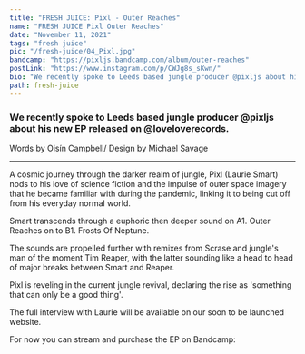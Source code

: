 ---
title: "FRESH JUICE: Pixl - Outer Reaches"
name: "FRESH JUICE Pixl Outer Reaches"
date: "November 11, 2021"
tags: "fresh juice"
pic: "/fresh-juice/04_Pixl.jpg"
bandcamp: "https://pixljs.bandcamp.com/album/outer-reaches"
postLink: "https://www.instagram.com/p/CWJg8s_sKwn/"
bio: "We recently spoke to Leeds based jungle producer @pixljs about his new EP released on @loveloverecords"
path: fresh-juice
---

### We recently spoke to Leeds based jungle producer @pixljs about his new EP released on @loveloverecords.

<p className="smallText">Words by Oisín Campbell/ Design by Michael Savage</p>

<hr />

A cosmic journey through the darker realm of jungle, Pixl (Laurie Smart) nods to his love of science fiction and the impulse of outer space imagery that he became familiar with during the pandemic, linking it to being cut off from his everyday normal world.

Smart transcends through a euphoric then deeper sound on A1. Outer Reaches on to B1. Frosts Of Neptune.

The sounds are propelled further with remixes from Scrase and jungle's man of the moment Tim Reaper, with the latter sounding like a head to head of major breaks between Smart and Reaper.

Pixl is reveling in the current jungle revival, declaring the rise as 'something that can only be a good thing'.

The full interview with Laurie will be available on our soon to be launched website.

For now you can stream and purchase the EP on Bandcamp: <HoverLink url="pixljs.bandcamp.com/album/outer-reaches" external inline />
